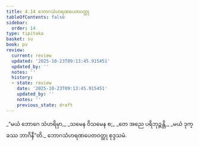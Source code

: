 ```yaml
---
title: 4.14 ဘောဂသံဟရဏပေတဝတ္ထု
tableOfContents: false
sidebar:
  order: 14
type: tipitaka
basket: su
book: pv
review:
  current: review
  updated: '2025-10-23T09:13:45.915451'
  updated_by: ''
  notes: ''
  history:
  - state: review
    date: '2025-10-23T09:13:45.915451'
    updated_by: ''
    notes: ''
    previous_state: draft
---
```



<ReviewStatus review={frontmatter.review} showDetails={true} />

<HypothesisAnnotation frontmatter={frontmatter} />

<DynamicBreadcrumb />

<Division number="801" book="pv" e="ch" v="19" p="216">

<Paragraph number="862" type="verses" book="pv">
_“မယံ ဘောဂေ သံဟရိမှာ,_  
_သမေန ဝိသမေန စ;_  
_တေ အညေ ပရိဘုဉ္ဇန္တိ,_  
_မယံ ဒုက္ခဿ ဘာဂိနီ”တိ._  


</Paragraph>
</Division>

<Paragraph number="863" type="center" book="pv">
ဘောဂသံဟရဏပေတဝတ္ထု စုဒ္ဒသမံ.
</Paragraph>